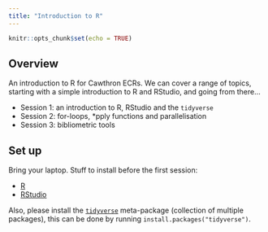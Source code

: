 ```yaml
---
title: "Introduction to R"
---
```


```r
knitr::opts_chunk$set(echo = TRUE)
```

## Overview

An introduction to R for Cawthron ECRs. We can cover a range of topics, starting with a simple introduction to R and RStudio, and going from there...

-   Session 1: an introduction to R, RStudio and the `tidyverse`
-   Session 2: for-loops, \*pply functions and parallelisation
-   Session 3: bibliometric tools



## Set up

Bring your laptop. Stuff to install before the first session:

-   [R](https://cran.r-project.org/bin/windows/base/)
-   [RStudio](https://posit.co/download/rstudio-desktop/)

Also, please install the [`tidyverse`](https://www.tidyverse.org) meta-package (collection of multiple packages), this can be done by running `install.packages("tidyverse")`.

